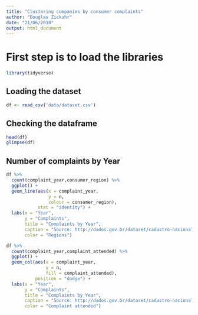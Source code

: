 ```yaml
---
title: "Clustering companies by consumer complaints"
author: "Douglas Zickuhr"
date: "21/06/2018"
output: html_document
---
```


# First step is to load the libraries

```r
library(tidyverse)
```

## Loading the dataset

```r
df <- read_csv('data/dataset.csv')
```

## Checking the dataframe 

```r
head(df)
glimpse(df)
```

## Number of complaints by Year

```r
df %>%
  count(complaint_year,consumer_region) %>%
  ggplot() + 
  geom_line(aes(x = complaint_year,
                y = n,
                colour = consumer_region),
            stat = "identity") + 
  labs(x = "Year",
       y = "Complaints",
       title = "Complaints by Year",
       caption = "Source: http://dados.gov.br/dataset/cadastro-nacional-de-reclamacoes-fundamentadas-procons-sindec1",
       color = "Regions") 
```

```r
df %>%
  count(complaint_year,complaint_attended) %>%
  ggplot() + 
  geom_col(aes(x = complaint_year,
               y = n,
               fill = complaint_attended),
           position = "dodge") + 
  labs(x = "Year",
       y = "Complaints",
       title = "Complaints by Year",
       caption = "Source: http://dados.gov.br/dataset/cadastro-nacional-de-reclamacoes-fundamentadas-procons-sindec1",
       color = "Complaint attended") 
  
```

